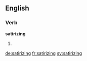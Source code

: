 ==English==

===Verb===
'''satirizing'''

# {{present participle of|satirize}}

[[de:satirizing]]
[[fr:satirizing]]
[[sv:satirizing]]
